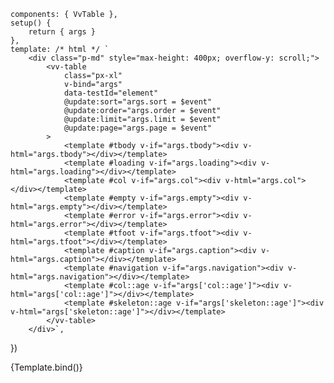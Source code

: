 
<Meta
	title="Components/Table"
	component={VvTable}
	args={defaultArgs}
	argTypes={argTypes}
/>

	components: { VvTable },
	setup() {
		return { args }
	},
	template: /* html */ `
		<div class="p-md" style="max-height: 400px; overflow-y: scroll;">
			<vv-table
				class="px-xl"
				v-bind="args"
				data-testId="element"
				@update:sort="args.sort = $event"
				@update:order="args.order = $event"
				@update:limit="args.limit = $event"
				@update:page="args.page = $event"
			>
				<template #tbody v-if="args.tbody"><div v-html="args.tbody"></div></template>
				<template #loading v-if="args.loading"><div v-html="args.loading"></div></template>
				<template #col v-if="args.col"><div v-html="args.col"></div></template>
				<template #empty v-if="args.empty"><div v-html="args.empty"></div></template>
				<template #error v-if="args.error"><div v-html="args.error"></div></template>
				<template #tfoot v-if="args.tfoot"><div v-html="args.tfoot"></div></template>
				<template #caption v-if="args.caption"><div v-html="args.caption"></div></template>
				<template #navigation v-if="args.navigation"><div v-html="args.navigation"></div></template>
				<template #col::age v-if="args['col::age']"><div v-html="args['col::age']"></div></template>
				<template #skeleton::age v-if="args['skeleton::age']"><div v-html="args['skeleton::age']"></div></template>
			</vv-table>
		</div>`,
})

<Canvas>
	<Story name="Default" play={defaultTest}>
		{Template.bind()}
	</Story>
</Canvas>
